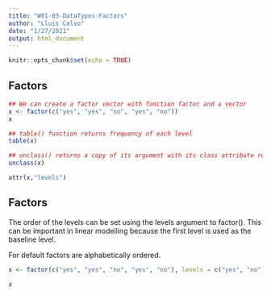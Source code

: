 ```yaml
---
title: "W01-03-DataTypes-Factors"
author: "Lluis Calvo"
date: "1/27/2021"
output: html_document
---
```


```r
knitr::opts_chunk$set(echo = TRUE)
```

## Factors

```r
## We can create a factor vector with function factor and a vector
x <- factor(c("yes", "yes", "no", "yes", "no"))
x

## table() function returns frequency of each level
table(x)

## unclass() returns a copy of its argument with its class attribute removed
unclass(x)

attr(x,"levels")
```


## Factors

The order of the levels can be set using the levels argument to factor(). This can be important in linear modelling because the first level is used as the baseline level.

For default factors are alphabetically ordered.

```r

x <- factor(c("yes", "yes", "no", "yes", "no"), levels = c("yes", "no"))

x

```